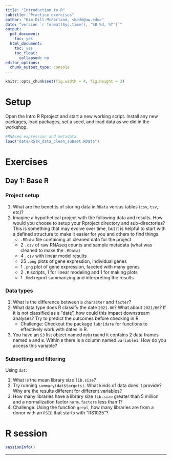 ```yaml
---
title: "Introduction to R"
subtitle: "Practice exercises"
author: "Kim Dill-McFarland, <kadm@uw.edu>"
date: "version `r format(Sys.time(), '%B %d, %Y')`"
output:
  pdf_document:
    toc: yes
  html_document:
    toc: yes
    toc_float:
      collapsed: no
editor_options:
  chunk_output_type: console
---
```

```r
knitr::opts_chunk$set(fig.width = 4, fig.height = 3)
```

# Setup

Open the Intro R Rproject and start a new working script. Install any new packages, load packages, set a seed, and load data as we did in the workshop.

```r
#RNAseq expression and metadata
load("data/RSTR_data_clean_subset.RData")
```

# Exercises
## Day 1: Base R
### Project setup

1. What are the benefits of storing data in `RData` versus tables (`csv`, `tsv`, etc)?
1. Imagine a hypothetical project with the following data and results. How would you choose to setup your Rproject directory and sub-directories? This is something that may evolve over time, but it is helpful to start with a defined structure to make it easier for you and others to find things.
    - `.RData` file containing all cleaned data for the project
    - 2 `.csv` of raw RNAseq counts and sample metadata (what was cleaned to make the `.RData`)
    - 4 `.csv` with linear model results
    - 25 `.png` plots of gene expression, individual genes
    - 1 `.png` plot of gene expression, faceted with many genes
    - 2 `.R` scripts, 1 for linear modeling and 1 for making plots
    - 1 `.Rmd` report summarizing and interpreting the results
    
### Data types

1. What is the difference between a `character` and `facter`?
1. What data type does R classify the date `2021.06`? What about `2021/06`? If it is not classified as a "date", how could this impact downstream analyses? Try to predict the outcomes before checking in R. 
    - Challenge: Checkout the package `lubridate` for functions to effectively work with dates in R.
1. You have an `S3` list object named `myData`and it contains 2 data frames named `A` and `B`. Within `B` there is a column named `variable1`. How do you access this variable?

### Subsetting and filtering

Using `dat`:

1. What is the mean library size `lib.size`? 
1. Try running `summary(dat$targets)`. What kinds of data does it provide? Why are the results different for different variables?
1. How many libraries have a library size `lib.size` greater than 5 million and a normalization factor `norm.factors` less than 1?
1. Challenge: Using the function `grepl`, how many libraries are from a donor with an `RSID` that starts with "RS1025"?

# R session

```r
sessionInfo()
```

***